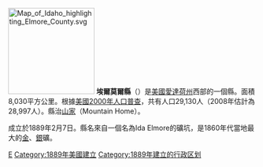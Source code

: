{{unreferenced|time=2010-1-6}}

{{Otheruses|埃尔莫尔县|subject=美國愛達荷州的一個縣|other=同名的縣}}
[[File:Map_of_Idaho_highlighting_Elmore_County.svg|175px]]
'''埃爾莫爾縣'''（{{lang-en|Elmore County}}）是[[美國|美國]][[愛達荷州|愛達荷州]]西部的一個縣。面積8,030平方公里。根據[[美國2000年人口普查|美國2000年人口普查]]，共有人口29,130人（2008年估計為28,997人）。縣治[[山家_(愛達荷州)|山家]]（Mountain Home）。

成立於1889年2月7日。縣名來自一個名為Ida Elmore的礦坑，是1860年代當地最大的[[金|金]]、[[銀|銀]]礦。

{{爱达荷州}}
{{埃爾莫爾縣 (愛達荷州)}}

[[Category:愛達荷州行政區劃|E]]
[[Category:1889年美國建立|Category:1889年美國建立]]
[[Category:1889年建立的行政区划|Category:1889年建立的行政区划]]